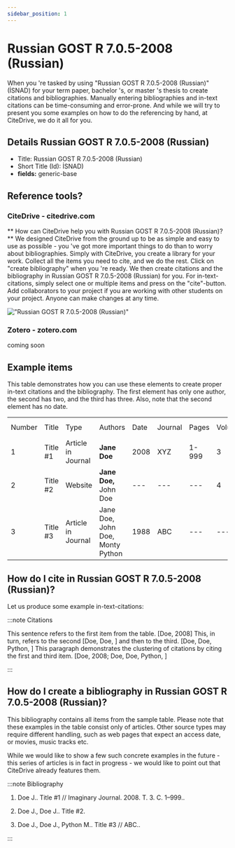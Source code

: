 ```yaml
---
sidebar_position: 1
---
```


# Russian GOST R 7.0.5-2008 (Russian)

When you 're tasked by using "Russian GOST R 7.0.5-2008 (Russian)" (İSNAD) for your term paper, bachelor 's, or master 's thesis to create citations and bibliographies.
Manually entering bibliographies and in-text citations can be time-consuming and error-prone. And while we will try to present you some examples on how to do the referencing by hand, at CiteDrive, we do it all for you.

## Details  Russian GOST R 7.0.5-2008 (Russian)
* Title: Russian GOST R 7.0.5-2008 (Russian)
* Short Title (Id): İSNAD)
* **fields:** generic-base

## Reference tools?
### CiteDrive - citedrive.com
** How can CiteDrive help you with Russian GOST R 7.0.5-2008 (Russian)? **
We designed CiteDrive from the ground up to be as simple and easy to use as possible - you 've got more important things to do than to worry about bibliographies. Simply with CiteDrive, you create a library for your work. Collect all the items you need to cite, and we do the rest. Click on "create bibliography" when you 're ready. We then create citations and the bibliography in Russian GOST R 7.0.5-2008 (Russian) for you. For in-text-citations, simply select one or multiple items and press on the "cite"-button. Add collaborators to your project if you are working with other students on your project. Anyone can make changes at any time.


!["Russian GOST R 7.0.5-2008 (Russian)"](images/russian-gost-r-7052008-russian.svg "Choose Russian GOST R 7.0.5-2008 (Russian) in the CiteDrive App")

### Zotero - zotero.com

coming soon

## Example items

This table demonstrates how you can use these elements to create proper in-text citations and the bibliography. The first element has only one author, the second has two, and the third has three. Also, note that the second element has no date.


<table>
  <tr>
   <td>Number
   </td>
   <td>Title
   </td>
   <td>Type
   </td>
   <td>Authors
   </td>
   <td>Date
   </td>
   <td>Journal
   </td>
   <td>Pages
   </td>
   <td>Volume
   </td>
   <td>Issue
   </td>
   <td>Access Date
   </td>
  </tr>
  <tr>
   <td>1
   </td>
   <td>Title #1
   </td>
   <td>Article in Journal
   </td>
   <td><strong>Jane Doe</strong>
   </td>
   <td>2008
   </td>
   <td>XYZ
   </td>
   <td>1-999
   </td>
   <td>3
   </td>
   <td>2
   </td>
   <td>--
   </td>
  </tr>
  <tr>
   <td>
2
   </td>
   <td>Title #2
   </td>
   <td>Website
   </td>
   <td><strong>Jane Doe, </strong>John Doe
   </td>
   <td>---
   </td>
   <td>---
   </td>
   <td>---
   </td>
   <td>4
   </td>
   <td>---
   </td>
   <td>2020-05-01
   </td>
  </tr>
  <tr>
   <td>3
   </td>
   <td>Title #3
   </td>
   <td>Article in Journal
   </td>
   <td>Jane Doe, John Doe, Monty Python
   </td>
   <td>1988
   </td>
   <td>ABC
   </td>
   <td>---
   </td>
   <td>---
   </td>
   <td>16
   </td>
   <td>---
   </td>
  </tr>
</table>



## How do I cite in  Russian GOST R 7.0.5-2008 (Russian)?

Let us produce some example in-text-citations:

:::note Citations


This sentence refers to the first item from the table. [Doe, 2008] This, in turn, refers to the second [Doe, Doe, ]
and then to the third.  [Doe, Doe, Python, ]
This paragraph demonstrates the clustering of citations by citing the first and third item. [Doe, 2008; Doe, Doe, Python, ]

:::

## How do I create a bibliography in Russian GOST R 7.0.5-2008 (Russian)?

This bibliography contains all items from the sample table. Please note that these examples in the table consist only of articles. Other source types may require different handling, such as web pages that expect an access date, or movies, music tracks etc.

While we would like to show a few such concrete examples in the future - this series of articles is in fact in progress - we would like to point out that CiteDrive already features them.

:::note Bibliography

1. Doe J..  Title #1 // Imaginary Journal. 2008. Т. 3. С. 1–999..

2. Doe J., Doe J..  Title #2.

3. Doe J., Doe J., Python M..  Title #3 // ABC..



:::


        